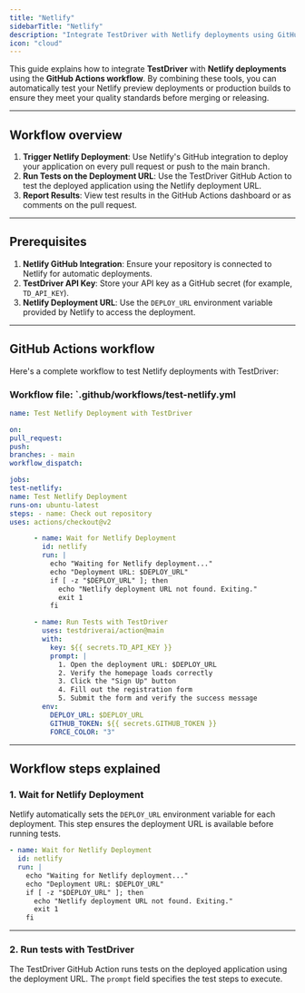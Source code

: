 ```yaml
---
title: "Netlify"
sidebarTitle: "Netlify"
description: "Integrate TestDriver with Netlify deployments using GitHub Actions."
icon: "cloud"
---
```


This guide explains how to integrate **TestDriver** with **Netlify deployments** using the **GitHub Actions workflow**. By combining these tools, you can automatically test your Netlify preview deployments or production builds to ensure they meet your quality standards before merging or releasing.

---

## Workflow overview

1. **Trigger Netlify Deployment**: Use Netlify's GitHub integration to deploy your application on every pull request or push to the main branch.
2. **Run Tests on the Deployment URL**: Use the TestDriver GitHub Action to test the deployed application using the Netlify deployment URL.
3. **Report Results**: View test results in the GitHub Actions dashboard or as comments on the pull request.

---

## Prerequisites

1. **Netlify GitHub Integration**: Ensure your repository is connected to Netlify for automatic deployments.
2. **TestDriver API Key**: Store your API key as a GitHub secret (for example, `TD_API_KEY`).
3. **Netlify Deployment URL**: Use the `DEPLOY_URL` environment variable provided by Netlify to access the deployment.

---

## GitHub Actions workflow

Here's a complete workflow to test Netlify deployments with TestDriver:

### Workflow file: `.github/workflows/test-netlify.yml
```yaml
name: Test Netlify Deployment with TestDriver

on:
pull_request:
push:
branches: - main
workflow_dispatch:

jobs:
test-netlify:
name: Test Netlify Deployment
runs-on: ubuntu-latest
steps: - name: Check out repository
uses: actions/checkout@v2

      - name: Wait for Netlify Deployment
        id: netlify
        run: |
          echo "Waiting for Netlify deployment..."
          echo "Deployment URL: $DEPLOY_URL"
          if [ -z "$DEPLOY_URL" ]; then
            echo "Netlify deployment URL not found. Exiting."
            exit 1
          fi

      - name: Run Tests with TestDriver
        uses: testdriverai/action@main
        with:
          key: ${{ secrets.TD_API_KEY }}
          prompt: |
            1. Open the deployment URL: $DEPLOY_URL
            2. Verify the homepage loads correctly
            3. Click the "Sign Up" button
            4. Fill out the registration form
            5. Submit the form and verify the success message
        env:
          DEPLOY_URL: $DEPLOY_URL
          GITHUB_TOKEN: ${{ secrets.GITHUB_TOKEN }}
          FORCE_COLOR: "3"

```

---

## Workflow steps explained

### 1. **Wait for Netlify Deployment**
Netlify automatically sets the `DEPLOY_URL` environment variable for each deployment. This step ensures the deployment URL is available before running tests.
```yaml
- name: Wait for Netlify Deployment
  id: netlify
  run: |
    echo "Waiting for Netlify deployment..."
    echo "Deployment URL: $DEPLOY_URL"
    if [ -z "$DEPLOY_URL" ]; then
      echo "Netlify deployment URL not found. Exiting."
      exit 1
    fi

```

---

### 2. **Run tests with TestDriver**

The TestDriver GitHub Action runs tests on the deployed application using the deployment URL. The `prompt` field specifies the test steps to execute.
